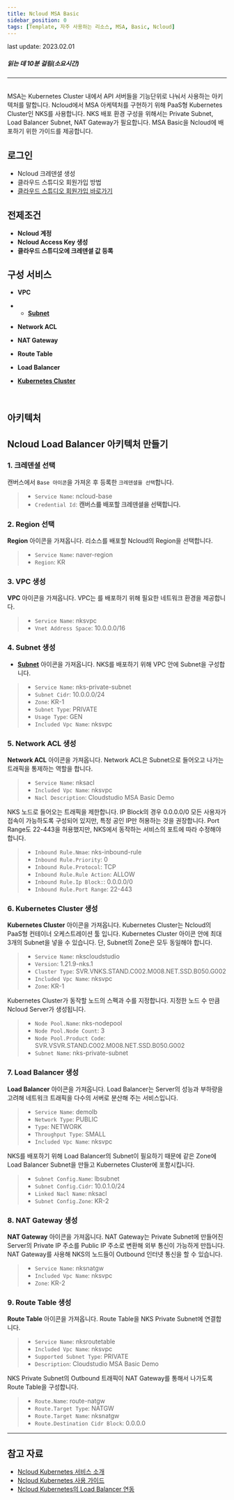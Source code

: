 ```yaml
---
title: Ncloud MSA Basic
sidebar_position: 0
tags: [Template, 자주 사용하는 리소스, MSA, Basic, Ncloud]
---
```



<span className="theme-doc-version-badge badge badge--secondary">
    last update: 2023.02.01
</span>

##### 읽는 데 10분 걸림(소요시간)

---

<br />
MSA는 Kubernetes Cluster 내에서 API 서버들을 기능단위로 나눠서 사용하는 아키텍처를
말합니다. Ncloud에서 MSA 아케텍처를 구현하기 위해 PaaS형 Kubernetes Cluster인 NKS를
사용합니다. NKS 배포 환경 구성을 위해서는 Private Subnet, Load Balancer Subnet, NAT
Gateway가 필요합니다. MSA Basic을 Ncloud에 배포하기 위한 가이드를 제공합니다.

## 로그인

-   <Link to="/docs/credential/createCredential">Ncloud 크레덴셜 생성</Link>
-   <Link to="/docs/start/sign-up">클라우드 스튜디오 회원가입 방법</Link>
-   [클라우드 스튜디오 회원가입 바로가기](https://cloudstudio.cloudraw.kr/signup)

## 전제조건

-   **Ncloud 계정**
-   **Ncloud Access Key 생성**
-   **클라우드 스튜디오에 크레덴셜 값 등록**

## 구성 서비스

-   **VPC**
-   - [**Subnet**](https://docs.cstudio.app/docs/resource/azure/Network/Subnet)
-   **Network ACL**
-   **NAT Gateway**
-   **Route Table**
-   **Load Balancer**
-   [**Kubernetes Cluster**](https://docs.cstudio.app/docs/resource/azure/Container/KubernetesCluster)

    <br />

## 아키텍처

<caption caption="" src={ncloud1} />

## Ncloud Load Balancer 아키텍처 만들기

### 1. 크레덴셜 선택

캔버스에서 `Base 아이콘`을 가져온 후 등록한 `크레덴셜을 선택`합니다.

> -   `Service Name`: ncloud-base
> -   `Credential Id`: <TextColor color="#206FD6">**캔버스를 배포할 크레덴셜을 선택합니다.**</TextColor>

<caption caption="[그림.1] Ncloud MSA Basic 1" src={ncloud2} />

### 2. Region 선택

**Region** 아이콘을 가져옵니다. 리소스를 배포할 Ncloud의 Region을 선택합니다.

> -   `Service Name`: naver-region
> -   `Region`: KR

<caption caption="[그림.2] Ncloud MSA Basic 2" src={ncloud3} />

### 3. VPC 생성

**VPC** 아이콘을 가져옵니다. VPC는 를 배포하기 위해 필요한 네트워크 환경을 제공합니다.

> -   `Service Name`: nksvpc
> -   `Vnet Address Space`: 10.0.0.0/16

<caption caption="[그림.3] Ncloud MSA Basic 3" src={ncloud4} />

### 4. Subnet 생성

- [**Subnet**](https://docs.cstudio.app/docs/resource/azure/Network/Subnet) 아이콘을 가져옵니다. NKS를 배포하기 위해 VPC 안에 Subnet을 구성합니다.

> -   `Service Name`: nks-private-subnet
> -   `Subnet Cidr`: 10.0.0.0/24
> -   `Zone`: KR-1
> -   `Subnet Type`: PRIVATE
> -   `Usage Type`: GEN
> -   `Included Vpc Name`: nksvpc

<caption caption="[그림.4] Ncloud MSA Basic 4" src={ncloud5} />

### 5. Network ACL 생성

**Network ACL** 아이콘을 가져옵니다. Network ACL은 Subnet으로 들어오고 나가는 트래픽을 통제하는 역할을 합니다.

> -   `Service Name`: nksacl
> -   `Included Vpc Name`: nksvpc
> -   `Nacl Description`: Cloudstudio MSA Basic Demo

<caption caption="[그림.5] Ncloud MSA Basic 5" src={ncloud6} />

NKS 노드로 들어오는 트래픽을 제한합니다.
IP Block의 경우 0.0.0.0/0 모든 사용자가 접속이 가능하도록 구성되어 있지만, 특정 공인 IP만 허용하는 것을 권장합니다.
Port Range도 22-443을 허용했지만, NKS에서 동작하는 서비스의 포트에 따라 수정해야 합니다.

> -   `Inbound Rule.Nmae`: nks-inbound-rule
> -   `Inbound Rule.Priority`: 0
> -   `Inbound Rule.Protocol`: TCP
> -   `Inbound Rule.Rule Action`: ALLOW
> -   `Inbound Rule.Ip Block:`: 0.0.0.0/0
> -   `Inbound Rule.Port Range`: 22-443

<caption caption="[그림.6] Ncloud MSA Basic 6" src={ncloud7} />

### 6. Kubernetes Cluster 생성

**Kubernetes Cluster** 아이콘을 가져옵니다.
Kubernetes Cluster는 Ncloud의 PaaS형 컨테이너 오케스트레이션 툴 입니다.
Kubernetes Cluster 아이콘 안에 최대 3개의 Subnet을 넣을 수 있습니다.
단, Subnet의 Zone은 모두 동일해야 합니다.

> -   `Service Name`: nkscloudstudio
> -   `Version`: 1.21.9-nks.1
> -   `Cluster Type`: SVR.VNKS.STAND.C002.M008.NET.SSD.B050.G002
> -   `Included Vpc Name`: nksvpc
> -   `Zone`: KR-1

<caption caption="[그림.7] Ncloud MSA Basic 7" src={ncloud8} />

Kubernetes Cluster가 동작할 노드의 스펙과 수를 지정합니다. 지정한 노드 수 만큼 Ncloud Server가 생성됩니다.

> -   `Node Pool.Name`: nks-nodepool
> -   `Node Pool.Node Count`: 3
> -   `Node Pool.Product Code`: SVR.VSVR.STAND.C002.M008.NET.SSD.B050.G002
> -   `Subnet Name`: nks-private-subnet

<caption caption="[그림.8] Ncloud MSA Basic 8" src={ncloud9} />

### 7. Load Balancer 생성

**Load Balancer** 아이콘을 가져옵니다.
Load Balancer는 Server의 성능과 부하량을 고려해 네트워크 트래픽을 다수의 서버로 분산해 주는 서비스입니다.

> -   `Service Name`: demolb
> -   `Network Type`: PUBLIC
> -   `Type`: NETWORK
> -   `Throughput Type`: SMALL
> -   `Included Vpc Name`: nksvpc

<caption caption="[그림.9] Ncloud MSA Basic 9" src={ncloud10} />

NKS를 배포하기 위해 Load Balancer의 Subnet이 필요하기 때문에 같은 Zone에 Load Balancer Subnet을 만들고
Kubernetes Cluster에 포함시킵니다.

> -   `Subnet Config.Name`: lbsubnet
> -   `Subnet Config.Cidr`: 10.0.1.0/24
> -   `Linked Nacl Name`: nksacl
> -   `Subnet Config.Zone`: KR-2

<caption caption="[그림.10] Ncloud MSA Basic 10" src={ncloud11} />

### 8. NAT Gateway 생성

**NAT Gateway** 아이콘을 가져옵니다. NAT Gateway는 Private Subnet에 만들어진 Server의 Private IP 주소를 Public IP 주소로 변환해 외부 통신이 가능하게 만듭니다.
NAT Gateway를 사용해 NKS의 노드들이 Outbound 인터넷 통신을 할 수 있습니다.

> -   `Service Name`: nksnatgw
> -   `Included Vpc Name`: nksvpc
> -   `Zone`: KR-2

<caption caption="[그림.11] Ncloud MSA Basic 11" src={ncloud12} />

### 9. Route Table 생성

**Route Table** 아이콘을 가져옵니다. Route Table을 NKS Private Subnet에 연결합니다.

> -   `Service Name`: nksroutetable
> -   `Included Vpc Name`: nksvpc
> -   `Supported Subnet Type`: PRIVATE
> -   `Description`: Cloudstudio MSA Basic Demo

<caption caption="[그림.12] Ncloud MSA Basic 12" src={ncloud13} />

NKS Private Subnet의 Outbound 트래픽이 NAT Gateway를 통해서 나가도록 Route Table을 구성합니다.

> -   `Route.Name`: route-natgw
> -   `Route.Target Type`: NATGW
> -   `Route.Target Name`: nksnatgw
> -   `Route.Destination Cidr Block`: 0.0.0.0

<caption caption="[그림.13] Ncloud MSA Basic 13" src={ncloud14} />

---

## 참고 자료

-   [Ncloud Kubernetes 서비스 소개](https://ncloud.com/product/containers/kubernetes)
-   [Ncloud Kubernetes 사용 가이드](https://guide.ncloud-docs.com/docs/nks-nks-1-1)
-   [Ncloud Kubernetes의 Load Balancer 연동](https://guide.ncloud-docs.com/docs/nks-nks-1-8)
